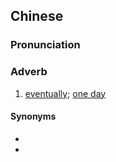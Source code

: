 {{also|终归}}
==Chinese==
{{zh-forms|s=终归}}

===Pronunciation===
{{zh-pron
|m=zhōngguī
|c=zung1 gwai1
|mn=qz,tw,xm,zz:chiong-kui
|cat=adv
}}

===Adverb===
{{zh-adv}}

# [[eventually]]; [[one day]]

====Synonyms====
* {{zh-l|終究}}
* {{zh-l|始終}}